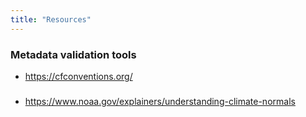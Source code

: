 ```yaml
---
title: "Resources"
---
```


### Metadata validation tools
* [https://cfconventions.org/](CF Metadata Conventions)


### 
* [https://www.noaa.gov/explainers/understanding-climate-normals](Undertanding Climate Normals)
